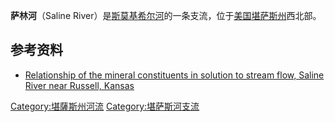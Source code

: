 {{multiple issues|
{{expand|time=2016-10-03T03:00:50+00:00}}
{{primarysources|time=2016-10-03T03:00:50+00:00}}
{{refimprove|time=2016-10-03T03:00:50+00:00}}
}}
{{Geobox|River
<!-- *** Heading *** -->
| name = 萨林河<br>Saline River
| native_name = 
| other_name = Ne Miskua<ref name=Saline1/>
| category = 
| category_hide = 1
<!-- *** Names **** --> 
| etymology = 
| nickname = 
<!-- *** Image *** -->
| image = 
| image_caption =
| image_size =
<!-- *** Country *** -->
| country = {{flag|United States}}
| state = {{flag|Kansas}}
| region = 
| district = 
| municipality = 
| prefecture = 
| province = 
<!-- *** Family *** -->
| parent =
| tributary_left = North Fork Saline River
| tributary_right = South Fork Saline River
| city = 
| landmark = 
| river = 
<!-- *** River locations *** -->
| source = 
| source_location = 
| source_region = 
| source_country =
| source_elevation_imperial = 
| source_lat_d = 
| source_lat_m = 
| source_lat_s = 
| source_lat_NS = 
| source_long_d = 
| source_long_m = 
| source_long_s = 
| source_long_EW = 
| source_coordinates_note = 
| source1 = 
| source1_location = 
| source1_region = 
| source1_country =
| source1_elevation_imperial = 
| source1_lat_d = 
| source1_lat_m = 
| source1_lat_s = 
| source1_lat_NS =
| source1_long_d = 
| source1_long_m = 
| source1_long_s = 
| source1_long_EW =

| source_confluence = 
| source_confluence_location = 堪薩斯州[[謝里敦縣_(堪薩斯州)|謝里敦縣]]
| source_confluence_region = 
| source_confluence_country =
| source_confluence_elevation_imperial = 2864
| source_confluence_lat_d = 39
| source_confluence_lat_m = 09
| source_confluence_lat_s = 38
| source_confluence_lat_NS = N
| source_confluence_long_d = 100
| source_confluence_long_m = 42
| source_confluence_long_s = 50
| source_confluence_long_EW = W
| source_confluence_coordinates_note = <ref name=Saline1/>
| mouth = [[斯莫基希尔河|斯莫基希尔河]]
| mouth_location = [[New_Cambria,_Kansas|New Cambria, Kansas]]
| mouth_region = 
| mouth_country =
| mouth_elevation_imperial = 1171
| mouth_lat_d = 38
| mouth_lat_m = 51
| mouth_lat_s = 28
| mouth_lat_NS = N
| mouth_long_d = 97
| mouth_long_m = 30
| mouth_long_s = 22
| mouth_long_EW = W
| mouth_coordinates_note = <ref name=Saline1>{{GNIS|485315|Saline River}}</ref>
<!-- *** Dimensions *** -->
| length_imperial = 397 | length_orientation = 
| width_imperial = | width_orientation = 
| depth_imperial = 
| volume_imperial =
| watershed_imperial = 3419
| discharge_imperial = 214
| discharge_location = [[USGS|USGS]] 06869500 at [[Tescott,_Kansas|Tescott, KS]]<ref>{{cite web | title = Water-Data Report 2010 - 06869500 Saline River at Tescott, KS | publisher = U.S. Geological Survey | url = http://wdr.water.usgs.gov/wy2010/pdfs/06869500.2010.pdf | accessdate = 2015-10-20}}</ref>
| discharge_max_imperial = 47600
| discharge_min_imperial = 0
<!-- *** Free fields *** -->
| free = Saline-[[斯莫基希尔河|斯莫基希尔河]]-[[堪萨斯河|堪萨斯河]]-[[密苏里河|密苏里河]]-[[密西西比河|密西西比河]]
| free_type = 水系
| free1 = [[Wilson_Lake_(Kansas)|Wilson Lake]]
| free1_type = 水库
<!-- *** Maps *** -->
| map = Smokyhillrivermap.png
| map_caption = 斯莫基希尔河流域图，萨林河位于其中部
| map_background = 
| map_locator =
| map_locator_x =
| map_locator_y = 
<!-- *** Website *** --> 
| website =
| commons =
<!-- *** Footnotes *** -->
| footnotes = 
}}
'''萨林河'''（Saline River）是[[斯莫基希尔河|斯莫基希尔河]]的一条支流，位于[[美国|美国]][[堪萨斯州|堪萨斯州]]西北部。

== 参考资料 ==
{{Reflist|30em}}
*[http://onlinelibrary.wiley.com/doi/10.1029/TR034i003p00435/full Relationship of the mineral constituents in solution to stream flow, Saline River near Russell, Kansas]
[[Category:堪薩斯州河流|Category:堪薩斯州河流]]
[[Category:堪萨斯河支流|Category:堪萨斯河支流]]